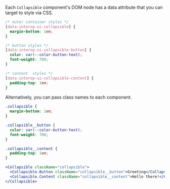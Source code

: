
Each `Collapsible` component's DOM node has a data attribute that you can target to style via CSS.

```css
/* outer container styles */
[data-interop-ui-collapsible] {
  margin-bottom: 1em;
}

/* button styles */
[data-interop-ui-collapsible-button] {
  color: var(--color-button-text);
  font-weight: 700;
}

/* content  styles */
[data-interop-ui-collapsible-content] {
  padding-top: 1em;
}
```

Alternatively, you can pass class names to each component.

```css
.collapsible {
  margin-bottom: 1em;
}

.collapsible__button {
  color: var(--color-button-text);
  font-weight: 700;
}

.collapsible__content {
  padding-top: 1em;
}
```

```jsx
<Collapsible className="collapsible">
  <Collapsible.Button className="collapsible__button">Greeting</Collapsible.Button>
  <Collapsible.Content className="collapsible__content">Hello there!</Collapsible.Content>
</Collapsible>
```
